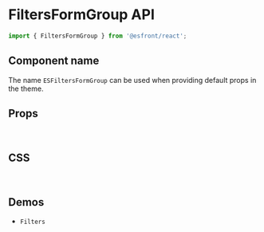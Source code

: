 
<Meta title="Components API/FiltersFormGroup" />

# FiltersFormGroup API

```js
import { FiltersFormGroup } from '@esfront/react';
```

## Component name

The name `ESFiltersFormGroup` can be used when providing default props in the theme.

## Props

<TableInterface name="FiltersFormGroupProps" variant="props" />

<br />

## CSS

<TableInterface name="FiltersFormGroupClasses" variant="css" />

<br />

## Demos

<ul>
  <li>
    <LinkTo kind="components-Filters" story="demo">
      <code>Filters</code>
    </LinkTo>
  </li>
</ul>
